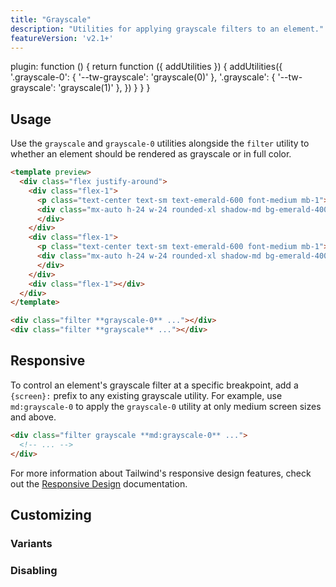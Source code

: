 ```yaml
---
title: "Grayscale"
description: "Utilities for applying grayscale filters to an element."
featureVersion: 'v2.1+'
---
```



  plugin: function () {
    return function ({ addUtilities }) {
      addUtilities({
        '.grayscale-0': { '--tw-grayscale': 'grayscale(0)' },
        '.grayscale': { '--tw-grayscale': 'grayscale(1)' },
      })
    }
  }
}

## Usage

Use the `grayscale` and `grayscale-0` utilities alongside the `filter` utility to whether an element should be rendered as grayscale or in full color.

```html emerald
<template preview>
  <div class="flex justify-around">
    <div class="flex-1">
      <p class="text-center text-sm text-emerald-600 font-medium mb-1">.grayscale-0</p>
      <div class="mx-auto h-24 w-24 rounded-xl shadow-md bg-emerald-400 filter grayscale-0">
      </div>
    </div>
    <div class="flex-1">
      <p class="text-center text-sm text-emerald-600 font-medium mb-1">.grayscale</p>
      <div class="mx-auto h-24 w-24 rounded-xl shadow-md bg-emerald-400 filter grayscale">
      </div>
    </div>
    <div class="flex-1"></div>
  </div>
</template>

<div class="filter **grayscale-0** ..."></div>
<div class="filter **grayscale** ..."></div>
```

## Responsive

To control an element's grayscale filter at a specific breakpoint, add a `{screen}:` prefix to any existing grayscale utility. For example, use `md:grayscale-0` to apply the `grayscale-0` utility at only medium screen sizes and above.

```html
<div class="filter grayscale **md:grayscale-0** ...">
  <!-- ... -->
</div>
```

For more information about Tailwind's responsive design features, check out the [Responsive Design](/docs/responsive-design) documentation.

## Customizing

### Variants

<Variants plugin="grayscale" name="grayscale" />

### Disabling

<Disabling plugin="grayscale" name="grayscale" />
